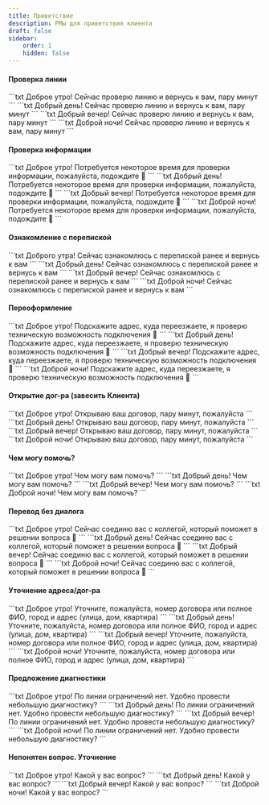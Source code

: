 ```yaml
---
title: Приветствие
description: РМы для приветствия клиента
draft: false
sidebar:
    order: 1
    hidden: false
---
```



#### Проверка линии
<Tabs syncKey="dayTime">
    <TabItem label="Утро">
        ```txt
        Доброе утро!
        Сейчас проверю линию и вернусь к вам, пару минут
        ```
    </TabItem>
    <TabItem label="День">
        ```txt
        Добрый день!
        Сейчас проверю линию и вернусь к вам, пару минут
        ```
    </TabItem>
    <TabItem label="Вечер">
        ```txt
        Добрый вечер!
        Сейчас проверю линию и вернусь к вам, пару минут
        ```
    </TabItem>
    <TabItem label="Ночь">
        ```txt
        Доброй ночи!
        Сейчас проверю линию и вернусь к вам, пару минут
        ```
    </TabItem>
</Tabs>

#### Проверка информации
<Tabs syncKey="dayTime">
    <TabItem label="Утро">
        ```txt
        Доброе утро!
        Потребуется некоторое время для проверки информации, пожалуйста, подождите 🙏
        ```
    </TabItem>
    <TabItem label="День">
        ```txt
        Добрый день!
        Потребуется некоторое время для проверки информации, пожалуйста, подождите 🙏
        ```
    </TabItem>
    <TabItem label="Вечер">
        ```txt
        Добрый вечер!
        Потребуется некоторое время для проверки информации, пожалуйста, подождите 🙏
        ```
    </TabItem>
    <TabItem label="Ночь">
        ```txt
        Доброй ночи!
        Потребуется некоторое время для проверки информации, пожалуйста, подождите 🙏
        ```
    </TabItem>
</Tabs>


#### Ознакомление с перепиской
<Tabs syncKey="dayTime">
    <TabItem label="Утро">
        ```txt
        Доброго утра!
        Сейчас ознакомлюсь с перепиской ранее и вернусь к вам
        ```
    </TabItem>
    <TabItem label="День">
        ```txt
        Добрый день!
        Сейчас ознакомлюсь с перепиской ранее и вернусь к вам
        ```
    </TabItem>
    <TabItem label="Вечер">
        ```txt
        Добрый вечер!
        Сейчас ознакомлюсь с перепиской ранее и вернусь к вам
        ```
    </TabItem>
    <TabItem label="Ночь">
        ```txt
        Доброй ночи!
        Сейчас ознакомлюсь с перепиской ранее и вернусь к вам
        ```
    </TabItem>
</Tabs>

#### Переоформление
<Tabs syncKey="dayTime">
    <TabItem label="Утро">
        ```txt
        Доброе утро!
        Подскажите адрес, куда переезжаете, я проверю техническую возможность подключения 🙏
        ```
    </TabItem>
    <TabItem label="День">
        ```txt
        Добрый день!
        Подскажите адрес, куда переезжаете, я проверю техническую возможность подключения 🙏
        ```
    </TabItem>
    <TabItem label="Вечер">
        ```txt
        Добрый вечер!
        Подскажите адрес, куда переезжаете, я проверю техническую возможность подключения 🙏
        ```
    </TabItem>
    <TabItem label="Ночь">
        ```txt
        Доброй ночи!
        Подскажите адрес, куда переезжаете, я проверю техническую возможность подключения 🙏
        ```
    </TabItem>
</Tabs>

#### Открытие дог-ра (завесить Клиента)
<Tabs syncKey="dayTime">
    <TabItem label="Утро">
        ```txt
        Доброе утро!
        Открываю ваш договор, пару минут, пожалуйста
        ```
    </TabItem>
    <TabItem label="День">
        ```txt
        Добрый день!
        Открываю ваш договор, пару минут, пожалуйста
        ```
    </TabItem>
    <TabItem label="Вечер">
        ```txt
        Добрый вечер!
        Открываю ваш договор, пару минут, пожалуйста
        ```
    </TabItem>
    <TabItem label="Ночь">
        ```txt
        Доброй ночи!
        Открываю ваш договор, пару минут, пожалуйста
        ```
    </TabItem>
</Tabs>

#### Чем могу помочь?
<Tabs syncKey="dayTime">
    <TabItem label="Утро">
        ```txt
        Доброе утро!
        Чем могу вам помочь?
        ```
    </TabItem>
    <TabItem label="День">
        ```txt
        Добрый день!
        Чем могу вам помочь?
        ```
    </TabItem>
    <TabItem label="Вечер">
        ```txt
        Добрый вечер!
        Чем могу вам помочь?
        ```
    </TabItem>
    <TabItem label="Ночь">
        ```txt
        Доброй ночи!
        Чем могу вам помочь?
        ```
    </TabItem>
</Tabs>


#### Перевод без диалога
<Tabs syncKey="dayTime">
    <TabItem label="Утро">
        ```txt
        Доброе утро!
        Сейчас соединю вас с коллегой, который поможет в решении вопроса 🙏
        ```
    </TabItem>
    <TabItem label="День">
        ```txt
        Добрый день!
        Сейчас соединю вас с коллегой, который поможет в решении вопроса 🙏
        ```
    </TabItem>
    <TabItem label="Вечер">
        ```txt
        Добрый вечер!
        Сейчас соединю вас с коллегой, который поможет в решении вопроса 🙏
        ```
    </TabItem>
    <TabItem label="Ночь">
        ```txt
        Доброй ночи!
        Сейчас соединю вас с коллегой, который поможет в решении вопроса 🙏
        ```
    </TabItem>
</Tabs>

#### Уточнение адреса/дог-ра
<Tabs syncKey="dayTime">
    <TabItem label="Утро">
        ```txt
        Доброе утро!
        Уточните, пожалуйста, номер договора или полное ФИО, город и адрес (улица, дом, квартира)
        ```
    </TabItem>
    <TabItem label="День">
        ```txt
        Добрый день!
        Уточните, пожалуйста, номер договора или полное ФИО, город и адрес (улица, дом, квартира)
        ```
    </TabItem>
    <TabItem label="Вечер">
        ```txt
        Добрый вечер!
        Уточните, пожалуйста, номер договора или полное ФИО, город и адрес (улица, дом, квартира)
        ```
    </TabItem>
    <TabItem label="Ночь">
        ```txt
        Доброй ночи!
        Уточните, пожалуйста, номер договора или полное ФИО, город и адрес (улица, дом, квартира)
        ```
    </TabItem>
</Tabs>


#### Предложение диагностики
<Tabs syncKey="dayTime">
    <TabItem label="Утро">
        ```txt
        Доброе утро!
        По линии ограничений нет. Удобно провести небольшую диагностику?
        ```
    </TabItem>
    <TabItem label="День">
        ```txt
        Добрый день!
        По линии ограничений нет. Удобно провести небольшую диагностику?
        ```
    </TabItem>
    <TabItem label="Вечер">
        ```txt
        Добрый вечер!
        По линии ограничений нет. Удобно провести небольшую диагностику?
        ```
    </TabItem>
    <TabItem label="Ночь">
        ```txt
        Доброй ночи!
        По линии ограничений нет. Удобно провести небольшую диагностику?
        ```
    </TabItem>
</Tabs>


#### Непонятен вопрос. Уточнение
<Tabs syncKey="dayTime">
    <TabItem label="Утро">
        ```txt
        Доброе утро!
        Какой у вас вопрос?
        ```
    </TabItem>
    <TabItem label="День">
        ```txt
        Добрый день!
        Какой у вас вопрос?
        ```
    </TabItem>
    <TabItem label="Вечер">
        ```txt
        Добрый вечер!
        Какой у вас вопрос?
        ```
    </TabItem>
    <TabItem label="Ночь">
        ```txt
        Доброй ночи!
        Какой у вас вопрос?
        ```
    </TabItem>
</Tabs>
